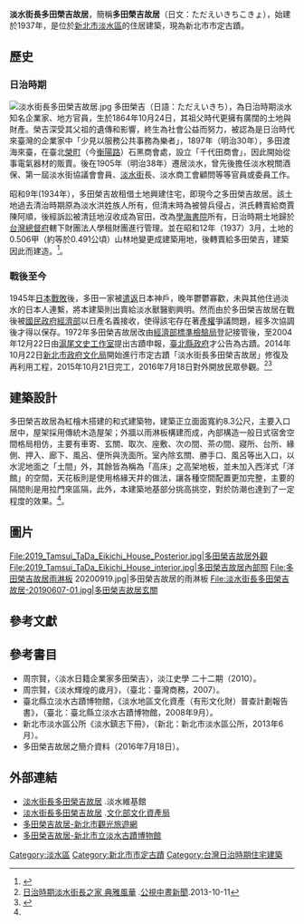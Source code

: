{{coord|25.173259|121.437354|display=title}}
{{TW monument
|name=淡水街長多田榮吉故居
|image= 淡水街多田榮吉故居.jpg
|imagename= 淡水街長多田榮吉故居修復後的外觀。
{{Infobox mapframe|tyep=shape|zoom=15|frame-width=280}}
|pushpin_map=
|formername=多田榮吉故居、多田宅
|othername=
|level=直轄市定古蹟
|class=宅第
|date=2005年4月21日
|location=[[新北市|新北市]][[淡水區|淡水區]][[馬偕街|馬偕街]]19號
|coordinates= 
|time=
|reg_url= https://nchdb.boch.gov.tw/assets/overview/monument/20050421000001
}}
'''淡水街長多田榮吉故居'''，簡稱'''多田榮吉故居'''（日文：ただえいきちこきょ），始建於1937年，是位於[[新北市|新北市]][[淡水區|淡水區]]的住居建築，現為新北市市定古蹟。

==歷史==
===日治時期===
[[File:淡水街長多田榮吉故居.jpg|thumb]]
多田榮吉（日語：ただえいきち），為日治時期淡水知名企業家、地方官員，生於1864年10月24日，其祖父時代更擁有廣闊的土地與財產。榮吉深受其父祖的遺傳和影響，終生為社會公益而努力，被認為是日治時代來臺灣的企業家中「少見以服務公共事務為樂者」，1897年（明治30年），多田渡海來臺，在臺北[[榮町|榮町]]（今[[衡陽路|衡陽路]]）石黑商會處，設立「千代田商會」，因此開始從事電氣器材的販賣。後在1905年（明治38年）遷居淡水，曾先後擔任淡水稅關酒保、第一屆淡水街協議會會員、[[淡水街|淡水街]]長、淡水商工會顧問等等官員或委員工作。

昭和9年(1934年），多田榮吉故租借土地興建住宅，即現今之多田榮吉故居。該土地過去清治時期原為淡水洪姓族人所有，但清末時為被營兵侵占，洪氏轉賣給商賈陳阿順，後經訴訟被清廷地沒收成為官田，改為[[學海書院|學海書院]]所有，日治時期土地歸於[[台灣總督府|台灣總督府]]轄下財團法人學租財團進行管理。並在昭和12年（1937）3月，土地的0.506甲（約等於0.491公頃）山林地變更成建築用地，後轉賣給多田榮吉，建築因此而建造。<ref name="李乾朗">{{cite book |last=李乾朗 |first= |date= |title=《新北市市定古蹟淡水街長多田榮吉故居修復或再利用工程工作報告書》 |url= https://www.tshs.ntpc.gov.tw/files/file_pool/1/0I214507399349315881/【內文】新北市市定古蹟淡水街長多田榮吉故居修復或再利用工程工作報告書.pdf  |location= |publisher=財團法人中華民俗藝術基金會  |page= |isbn= |author-link= }}</ref>。

===戰後至今===
1945年[[日本戰敗|日本戰敗]]後，多田一家被[[遣返|遣返]]日本神戶，晚年鬱鬱寡歡，未與其他住過淡水的日本人連繫，將本建築則出賣給淡水獸醫劉興明。然而由於多田榮吉故居在戰後被[[國民政府經濟部|國民政府經濟部]]以日產名義接收，使得該宅存在著[[產權|產權]]爭議問題，經多次協調後才得以保存。1972年多田榮吉故居改由[[經濟部標準檢驗局|經濟部標準檢驗局]]登記接管後，至2004年12月22日由[[滬尾文史工作室|滬尾文史工作室]]提出古蹟申報，[[臺北縣政府|臺北縣政府]]才公告為古蹟。2014年10月22日[[新北市政府文化局|新北市政府文化局]]開始進行市定古蹟「淡水街長多田榮吉故居」修復及再利用工程，2015年10月21日完工，2016年7月18日對外開放民眾參觀。<ref>[https://www.youtube.com/watch?v=K3K1Za4wZ8U 日治時期淡水街長之家 典雅風華] {{Wayback|url=https://www.youtube.com/watch?v=K3K1Za4wZ8U |date=20190602063601 }}.[[公視中晝新聞|公視中晝新聞]].2013-10-11</ref><ref>{{cite news|title=淡水街長多田榮吉故居 明起對外開放|url=http://news.ltn.com.tw/news/life/breakingnews/1765907|publisher=[[自由時報電子報|自由時報電子報]]|date=2016-07-17|accessdate=2019-01-04|archive-date=2020-12-03|archive-url=https://web.archive.org/web/20201203205602/https://news.ltn.com.tw/news/life/breakingnews/1765907|dead-url=no}}</ref>

==建築設計==
多田榮吉故居為紅檜木搭建的和式建築物，建築正立面面寬約8.3公尺，主要入口居中，屋架採用傳統木造屋架；外牆以雨淋板構建而成，內部構造一般日式宿舍空間格局相仿，主要有車寄、玄關、取次、座敷、次の間、茶の間、寢所、台所、緣側、押入、廊下、風呂、便所與洗面所。室內除玄關、勝手口、風呂等出入口，以水泥地面之「土間」外，其餘皆為稱為「高床」之高架地板，並未加入西洋式「洋館」的空間，天花板則是使用格緣天井的做法，讓各種空間配置更加完整，主要的隔間則是用拉門來區隔，此外，本建築地基部分挑高挑空，對於防潮也達到了一定程度的效果。<ref name="李乾朗"/>。

==圖片==
<gallery mode="packed-overlay" heights="190">
File:2019_Tamsui_TaDa_Eikichi_House_Posterior.jpg|多田榮吉故居外觀
File:2019_Tamsui_TaDa_Eikichi_House_interior.jpg|多田榮吉故居內部照
File:多田榮吉故居雨淋板 20200919.jpg|多田榮吉故居的雨淋板
File:淡水街長多田榮吉故居-20190607-01.jpg|多田榮吉故居玄關
</gallery>


==參考文獻==
{{reflist}}

==參考書目==
{{refbegin}}
*周宗賢，〈淡水日籍企業家多田榮吉〉，淡江史學 二十二期（2010）。
*周宗賢，《淡水輝煌的歲月》，（臺北：臺灣商務，2007）。
*臺北縣立淡水古蹟博物館，《淡水地區文化資產（有形文化財）普查計劃報告書》，（臺北：臺北縣立淡水古蹟博物館，2008年9月）。
*新北市淡水區公所《淡水鎮志下冊》，（新北：新北市淡水區公所，2013年6月）。
*多田榮吉故居之簡介資料（2016年7月18日）。
{{refend}}

==外部連結==
{{commonscat|TaDa Eikichi House}}
*[http://tamsui.dils.tku.edu.tw/wiki/index.php/%E6%B7%A1%E6%B0%B4%E8%A1%97%E9%95%B7%E5%A4%9A%E7%94%B0%E6%A6%AE%E5%90%89%E6%95%85%E5%B1%85 淡水街長多田榮吉故居] {{Wayback|url=http://tamsui.dils.tku.edu.tw/wiki/index.php/%E6%B7%A1%E6%B0%B4%E8%A1%97%E9%95%B7%E5%A4%9A%E7%94%B0%E6%A6%AE%E5%90%89%E6%95%85%E5%B1%85 |date=20180625042242 }}.淡水維基館
*[https://nchdb.boch.gov.tw/assets/overview/monument/20050421000001 淡水街長多田榮吉故居] {{Wayback|url=https://nchdb.boch.gov.tw/assets/overview/monument/20050421000001 |date=20180103142030 }}.[[文化部文化資產局|文化部文化資產局]]
*[https://tour.ntpc.gov.tw/zh-tw/Attraction/Detail?wnd_id=60&id=110422 多田榮吉故居-新北市觀光旅遊網] {{Wayback|url=https://tour.ntpc.gov.tw/zh-tw/Attraction/Detail?wnd_id=60&id=110422 |date=20201127213935 }}
*[http://www.tshs.ntpc.gov.tw/xmdoc/cont?xsmsid=0G245647860928936985 多田榮吉故居-新北市立淡水古蹟博物館] {{Wayback|url=http://www.tshs.ntpc.gov.tw/xmdoc/cont?xsmsid=0G245647860928936985 |date=20201130170551 }}

{{新北市文化資產}}

[[Category:淡水區|Category:淡水區]]
[[Category:新北市市定古蹟|Category:新北市市定古蹟]]
[[Category:台灣日治時期住宅建築|Category:台灣日治時期住宅建築]]